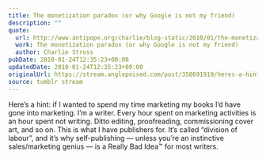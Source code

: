 ```yaml
---
title: The monetization paradox (or why Google is not my friend)
description: ""
quote:
  url: http://www.antipope.org/charlie/blog-static/2010/01/the-monetization-paradox-or-wh.html
  work: The monetization paradox (or why Google is not my friend)
  author: Charlie Stross
pubDate: 2010-01-24T12:35:23+00:00
updatedDate: 2010-01-24T12:35:23+00:00
originalUrl: https://stream.anglepoised.com/post/350691919/heres-a-hint-if-i-wanted-to-spend-my-time
source: tumblr stream
---
```


Here&rsquo;s a hint: if I wanted to spend my time marketing my books I&rsquo;d have gone into marketing. I&rsquo;m a writer. Every hour spent on marketing activities is an hour spent not writing. Ditto editing, proofreading, commissioning cover art, and so on. This is what I have publishers for. It&rsquo;s called &ldquo;division of labour&rdquo;, and it&rsquo;s why self-publishing — unless you&rsquo;re an instinctive sales/marketing genius — is a Really Bad Idea™ for most writers.
